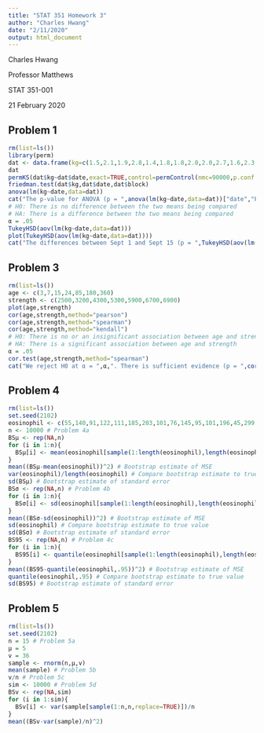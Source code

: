 ```yaml
---
title: "STAT 351 Homework 3"
author: "Charles Hwang"
date: "2/11/2020"
output: html_document
---
```

Charles Hwang

Professor Matthews

STAT 351-001

21 February 2020

## Problem 1

```r
rm(list=ls())
library(perm)
dat <- data.frame(kg=c(1.5,2.1,1.9,2.8,1.4,1.8,1.8,2.0,2.0,2.7,1.6,2.3,1.9,2.5,2.5,2.6,2.1,2.4),date=factor(rep(c("Sept 1","Sept 15","Sept 30"),each=6)),block=factor(rep(1:6,3)))
dat
permKS(dat$kg~dat$date,exact=TRUE,control=permControl(nmc=90000,p.conf.level=.95)) # Problem 1a
friedman.test(dat$kg,dat$date,dat$block)                                           # Problem 1b
anova(lm(kg~date,data=dat))                                                        # Problem 1c
cat("The p-value for ANOVA (p = ",anova(lm(kg~date,data=dat))["date","Pr(>F)"],") is higher than the p-value for the Friedman's test (p = ",friedman.test(dat$kg,dat$date,dat$block)$p.value,"), but slightly lower than the p-value for the permutation test (p = ",permKS(dat$kg~dat$date,exact=TRUE,control=permControl(nmc=90000,p.conf.level=.95))$p.value,").",sep="")
# H0: There is no difference between the two means being compared                  # Problem 1d
# HA: There is a difference between the two means being compared
α = .05
TukeyHSD(aov(lm(kg~date,data=dat)))
plot(TukeyHSD(aov(lm(kg~date,data=dat))))
cat("The differences between Sept 1 and Sept 15 (p = ",TukeyHSD(aov(lm(kg~date,data=dat)))$date[1,"p adj"],"), Sept 1 and Sept 30 (p = ",TukeyHSD(aov(lm(kg~date,data=dat)))$date[2,"p adj"],"), and Sept 15 and Sept 30 (p = ",TukeyHSD(aov(lm(kg~date,data=dat)))$date[3,"p adj"],") all fail to reject H0 for Tukey's HSD procedure at α = ",α,".",sep="")
```

## Problem 3

```r
rm(list=ls())
age <- c(3,7,15,24,85,180,360)
strength <- c(2500,3200,4300,5300,5900,6700,6900)
plot(age,strength)                                                         # Problem 3a
cor(age,strength,method="pearson")
cor(age,strength,method="spearman")
cor(age,strength,method="kendall")
# H0: There is no or an insignificant association between age and strength # Problem 3b
# HA: There is a significant association between age and strength
α = .05
cor.test(age,strength,method="spearman")
cat("We reject H0 at α = ",α,". There is sufficient evidence (p = ",cor.test(age,strength,method="spearman")$p.value,") that there is a significant association between age and strength.",sep="")
```

## Problem 4

```r
rm(list=ls())
set.seed(2102)
eosinophil <- c(55,140,91,122,111,185,203,101,76,145,95,101,196,45,299,226,65,70,196,72,121,171,151,113,112,67,276,125,100,81,122,71,158,78,162,128,96,79,67,119)
n <- 10000 # Problem 4a
BSμ <- rep(NA,n)
for (i in 1:n){
  BSμ[i] <- mean(eosinophil[sample(1:length(eosinophil),length(eosinophil),replace=TRUE)])
}
mean((BSμ-mean(eosinophil))^2) # Bootstrap estimate of MSE
var(eosinophil)/length(eosinophil) # Compare bootstrap estimate to true value
sd(BSμ) # Bootstrap estimate of standard error
BSσ <- rep(NA,n) # Problem 4b
for (i in 1:n){
  BSσ[i] <- sd(eosinophil[sample(1:length(eosinophil),length(eosinophil),replace=TRUE)])
}
mean((BSσ-sd(eosinophil))^2) # Bootstrap estimate of MSE
sd(eosinophil) # Compare bootstrap estimate to true value
sd(BSσ) # Bootstrap estimate of standard error
BS95 <- rep(NA,n) # Problem 4c
for (i in 1:n){
  BS95[i] <- quantile(eosinophil[sample(1:length(eosinophil),length(eosinophil),replace=TRUE)],.95)
}
mean((BS95-quantile(eosinophil,.95))^2) # Bootstrap estimate of MSE
quantile(eosinophil,.95) # Compare bootstrap estimate to true value
sd(BS95) # Bootstrap estimate of standard error
```

## Problem 5

```r
rm(list=ls())
set.seed(2102)
n = 15 # Problem 5a
μ = 5
v = 36
sample <- rnorm(n,μ,v)
mean(sample) # Problem 5b
v/n # Problem 5c
sim <- 10000 # Problem 5d
BSv <- rep(NA,sim)
for (i in 1:sim){
  BSv[i] <- var(sample[sample(1:n,n,replace=TRUE)])/n
}
mean((BSv-var(sample)/n)^2)
```